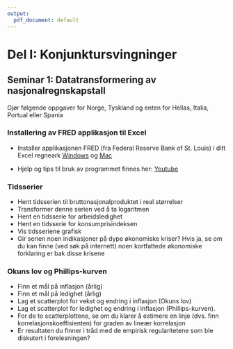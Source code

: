 ```yaml
---
output:
  pdf_document: default
---
```

# Del I: Konjunktursvingninger
## Seminar 1: Datatransformering av nasjonalregnskapstall
Gjør følgende oppgaver for Norge, Tyskland og enten for Hellas, Italia, Portual eller Spania 

### Installering av FRED applikasjon til Excel
- Installer applikasjonen FRED (fra Federal Reserve Bank of St. Louis)  i ditt Excel regneark [Windows](https://research.stlouisfed.org/fred-addin/install_windows.html) og [Mac](https://research.stlouisfed.org/fred-addin/install_mac.html)


- Hjelp og tips til bruk av programmet finnes her:
[Youtube](http://www.youtube.com/watch?v=OAH-wGtP_k8)

### Tidsserier
- Hent tidsserien til bruttonasjonalproduktet i real størrelser
- Transformer denne serien ved å ta logaritmen 
- Hent en tidsserie for arbeidsledighet 
- Hent en tidsserie for konsumprisindeksen 
- Vis tidsseriene grafisk
- Gir serien noen indikasjoner på dype økonomiske kriser?  Hvis ja, se om du kan finne (ved søk på internett) noen kortfattede økonomiske forklaring   er bak disse krisene

### Okuns lov og Phillips-kurven
- Finn et mål på inflasjon (årlig)
- Finn et mål på ledighet (årlig)
- Lag et scatterplot for vekst og endring i inflasjon (Okuns lov)
- Lag et scatterplot for ledighet og endring i inflasjon (Phillips-kurven).
- For de to scatterplottene, se om du klarer å estimere en linje (dvs. finn korrelasjonskoeffisienten) for graden av lineær korrelasjon
- Er resultaten du finner i tråd med de empirisk regularitetene som ble diskutert i forelesningen?

<!--
# Del II: Økonomisk vekst

# Del III: Økonomiske kriser
-->
